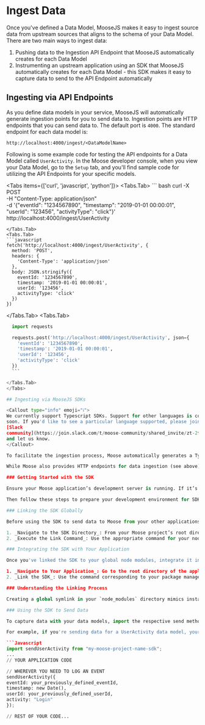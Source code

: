 
# Ingest Data

Once you've defined a Data Model, MooseJS makes it easy to ingest source data from upstream sources that aligns to the schema of your Data Model. There are two main ways to ingest data:

1. Pushing data to the Ingestion API Endpoint that MooseJS automatically creates for each Data Model
2. Instrumenting an upstream application using an SDK that MooseJS automatically creates for each Data Model - this SDK makes it easy to capture data to send to the API Endpoint automatically

## Ingesting via API Endpoints

As you define data models in your service, MooseJS will automatically generate ingestion points for you to send data to. Ingestion points are HTTP endpoints that you can send data to. The default port is `4000`. The standard endpoint for each data model is:

`http://localhost:4000/ingest/<DataModelName>`

Following is some example code for testing the API endpoints for a Data Model called `UserActivity`. In the Moose developer console, when you view your Data Model, go to the `Setup` tab, and you'll find sample code for utilizing the API Endpoints for your specific models.

<Tabs items={['curl', 'javascript', 'python']}>
  <Tabs.Tab>
    ``` bash
  curl -X POST \
    -H "Content-Type: application/json" \
    -d '{"eventId": "1234567890", "timestamp": "2019-01-01 00:00:01", "userId": "123456", "activityType": "click"}' \
    http://localhost:4000/ingest/UserActivity
  ```
  </Tabs.Tab>
  <Tabs.Tab>
  ```javascript
  fetch('http://localhost:4000/ingest/UserActivity', {
    method: 'POST',
    headers: {
      'Content-Type': 'application/json'
    },
    body: JSON.stringify({
      eventId: '1234567890',
      timestamp: '2019-01-01 00:00:01',
      userId: '123456',
      activityType: 'click'
    })
  })
  ```
  </Tabs.Tab>
  <Tabs.Tab>
  ```python
    import requests

    requests.post('http://localhost:4000/ingest/UserActivity', json={
      'eventId': '1234567890',
      'timestamp': '2019-01-01 00:00:01',
      'userId': '123456',
      'activityType': 'click'
    })
    ```

  </Tabs.Tab>
</Tabs>

## Ingesting via MooseJS SDKs

<Callout type="info" emoji="ℹ️">
  We currently support Typescript SDKs. Support for other languages is coming
  soon. If you'd like to see a particular language supported, please join our
  [Slack
  community](https://join.slack.com/t/moose-community/shared_invite/zt-2fjh5n3wz-cnOmM9Xe9DYAgQrNu8xKxg)
  and let us know.
</Callout>

To facilitate the ingestion process, Moose automatically generates a TypeScript SDK for every data model defined in your project. The SDK provides instant type safety and schema validation, offering real-time feedback on the data you intend to send to Moose during development.

While Moose also provides HTTP endpoints for data ingestion (see above), we recommend utilizing the SDK for more robust data integrity enforcement and reduced runtime errors. We're actively expanding support to include more programming languages and welcome your input on which ones to prioritize.

### Getting Started with the SDK

Ensure your Moose application’s development server is running. If it’s not, run `moose dev` and/or [refer to the documentation on starting the development server](https://docs.moosejs.com/getting-started/new-project).

Then follow these steps to prepare your development environment for SDK usage:

### Linking the SDK Globally

Before using the SDK to send data to Moose from your other applications, it needs to be linked to your global Node.js modules.

1. _Navigate to the SDK Directory_: From your Moose project’s root directory, execute the following command `cd .moose/<YOUR_PROJECT_NAME>-sdk`
2. _Execute the Link Command_: Use the appropriate command for your node package manager to create a global symlink. Run the following command in your terminal from the SDK directory: for npm: `npm link`; for pnpm `pnpm link -g`.

### Integrating the SDK with Your Application

Once you've linked the SDK to your global node modules, integrate it into your applications as follows:

1. _Navigate to Your Application_: Go to the root directory of the application where you want to use the SDK, ensuring the `package.json` file is present.
2. _Link the SDK_: Use the command corresponding to your package manager to create a symlink in your application's node_modules that points to the SDK. Replace `<YOUR_MOOSE_PROJECT_NAME>` with the name of your Moose project: for npm: `npm link <YOUR_MOOSE_PROJECT_NAME>-sdk`; for pnpm `pnpm link -g <YOUR_MOOSE_PROJECT_NAME>-sdk`.

### Understanding the Linking Process

Creating a global symlink in your `node_modules` directory mimics installing the SDK globally. When you link the SDK to an application, it forms a local `node_modules` symlink tied to this global one. This setup lets Node.js see the SDK as a direct dependency, ensuring updates spread instantly to all linked applications. During development, it ensures the SDK remains in sync with the latest data model versions in your Moose project, enabling accurate validation of captured data against the updated schemas.

### Using the SDK to Send Data

To capture data with your data models, import the respective send method from your Moose SDK into your application code. Each data model has a corresponding method that facilitates the transmission of data to the appropriate destination table in your database. The method name follows the format `send<DATA_MODEL_NAME>`.

For example, if you're sending data for a UserActivity data model, your code snippet will look like this:

```Javascript
import sendUserActivity from "my-moose-project-name-sdk";
...
// YOUR APPLICATION CODE

// WHEREVER YOU NEED TO LOG AN EVENT
sendUserActivity({
  eventId: your_previously_defined_eventId,
  timestamp: new Date(),
  userId: your_previously_defined_userId,
  activity: "Login"
});

// REST OF YOUR CODE...
```
